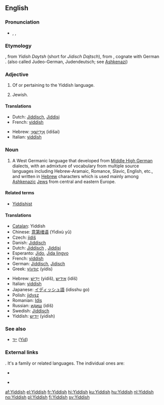 {{interwiktionary|code=yi}}
==English==
{{wikipedia}}

===Pronunciation===
* {{enPR|yĭd'ĭsh}}, {{IPA|/ˈjɪd.ɪʃ/}}, {{SAMPA|/"jId.IS/}}

===Etymology===
{{etyl|yi}} {{term|ייִדיש|lang=yi|sc=yi-Hebr}}, from ''Yidish Daytsh'' (short for ''Jidisch Dajtsch''), from {{etyl|gmh}} {{term|jüdisch diutsch||[[Jewish]] [[German]]|lang=gmh}}, cognate with German {{term|jüdisch||Jewish|lang=de}}. (also called Judeo-German, Judendeutsch; see [[Ashkenazi]])

{{rfe|unlcear whether "Yidish Daytsh" and "Jidisch Dajtsch" are transliterations of Yiddish or (Middle) High German}}

===Adjective===
{{en-adj}}

# Of or pertaining to the Yiddish language.
# {{informal}} Jewish.

====Translations====
{{trans-top|of or pertaining to the Yiddish language}}
* Dutch: [[Jiddisch]], [[Jiddisj]]
* French: [[yiddish]] {{m|f}}
{{trans-mid}}
* Hebrew: [[אידישאי|אִידִישָׁאִי]] (idišai)
* Italian: [[yiddish]] {{m}}
{{trans-bottom}}

{{trans-top|Jewish}}
{{trans-mid}}
{{trans-bottom}}

===Noun===
{{en-noun|-}}

# A West Germanic language that developed from [[Middle High German]] dialects, with an admixture of vocabulary from multiple source languages including Hebrew-Aramaic, Romance, Slavic, English, etc., and written in [[Hebrew]] characters which is used mainly among [[Ashkenazi]]c [[Jew]]s from central and eastern Europe.

====Related terms====
* [[Yiddishist]]

====Translations====
{{trans-top|language}}
* [[Catalan]]: Yiddish
* Chinese: [[意第绪语]] (Yìdìxù yǔ)
* Czech: [[jidiš]] {{m}}
* Danish: [[Jiddisch]]
* Dutch: [[Jiddisch]] {{n}}, [[Jiddisj]] {{n}}
* Esperanto: [[Jido]], [[Jida lingvo]]
* French: [[yiddish]] {{m}}
* German: [[Jiddisch]], [[Jidisch]]
* Greek: [[γίντις]] (yídis)
{{trans-mid}}
* Hebrew: [[יידיש|יִידִישׁ]] (yidiš), [[אידיש]] (idiš)
* Italian: [[yiddish]] {{m}}
* Japanese: [[イディッシュ語]] (idisshu go)
* Polish: [[jidysz]] {{m}}
* Romanian: [[Idiş]]
* Russian: [[идиш]] (ídiš) {{m}}
* Swedish: [[Jiddisch]]
* Yiddish: [[ייִדיש]] (yidish)
{{trans-bottom}}

===See also===
* [[ייִד]] ([[Jew|Yid]]) {{m}}

===External links===
{{ISO 639|3code=yid|1code=yi}}. It's a family or related languages. The individual ones are:
{{top2}}
* {{ethnologue|lang=Eastern Yiddish|code=ydd}}
{{mid2}}
* {{ethnologue|lang=Western Yiddish|code=yih}}
{{bottom}}

[[af:Yiddish]]
[[el:Yiddish]]
[[fr:Yiddish]]
[[hi:Yiddish]]
[[ku:Yiddish]]
[[hu:Yiddish]]
[[nl:Yiddish]]
[[no:Yiddish]]
[[pl:Yiddish]]
[[fi:Yiddish]]
[[sv:Yiddish]]